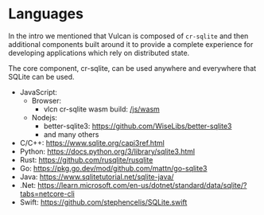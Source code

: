 # Languages

In the intro we mentioned that Vulcan is composed of `cr-sqlite` and then additional components built around it to provide a complete experience for developing applications which rely on distributed state.

The core component, cr-sqlite, can be used anywhere and everywhere that SQLite can be used. 

- JavaScript:
  - Browser:
    - vlcn cr-sqlite wasm build: [/js/wasm](/js/wasm)
  - Nodejs:
    - better-sqlite3: https://github.com/WiseLibs/better-sqlite3
    - and many others
- C/C++: https://www.sqlite.org/capi3ref.html
- Python: https://docs.python.org/3/library/sqlite3.html
- Rust: https://github.com/rusqlite/rusqlite
- Go: https://pkg.go.dev/mod/github.com/mattn/go-sqlite3
- Java: https://www.sqlitetutorial.net/sqlite-java/
- .Net: https://learn.microsoft.com/en-us/dotnet/standard/data/sqlite/?tabs=netcore-cli
- Swift: https://github.com/stephencelis/SQLite.swift
